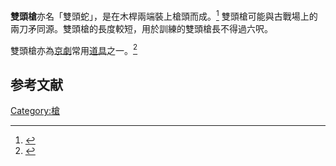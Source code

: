 '''雙頭槍'''亦名「雙頭蛇」，是在木桿兩端裝上槍頭而成。<ref>{{cite book |author1=高宜一 |title=國劇藝苑 |date=1964 |publisher=陽光出版社 |accessdate=2022-03-23}}</ref>
雙頭槍可能與古戰場上的兩刀矛同源。雙頭槍的長度較短，用於訓練的雙頭槍長不得過六呎。

雙頭槍亦為[[京劇|京劇]]常用[[道具|道具]]之一。<ref>{{cite book |title=京剧知识词典 |date=1990 |publisher=天津人民出版社 |isbn=9787201006680 |page=81 |url=https://books.google.com.tw/books?hl=zh-TW&id=HbUZAQAAMAAJ&dq=%E9%9B%99%E9%A0%AD%E6%A7%8D+%E4%BA%AC%E5%8A%87&focus=searchwithinvolume&q=%E4%B9%9F%E5%8F%AB%E5%8F%8C%E5%A4%B4%E6%9E%AA |accessdate=2022-03-23}}</ref>

==参考文献==
{{reflist}}


[[Category:槍|Category:槍]]